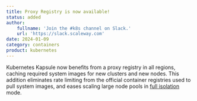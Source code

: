 ```yaml
---
title: Proxy Registry is now available!
status: added
author:
    fullname: 'Join the #k8s channel on Slack.'
    url: 'https://slack.scaleway.com'
date: 2024-01-09
category: containers
product: kubernetes
---
```


Kubernetes Kapsule now benefits from a proxy registry in all regions, caching required system images for new clusters and new nodes. 
This addition eliminates rate limiting from the official container registries used to pull system images, and eases scaling large node pools in [full isolation](https://www.scaleway.com/en/docs/kubernetes/reference-content/secure-cluster-with-private-network/#what-is-the-difference-between-controlled-isolation-and-full-isolation) mode.

